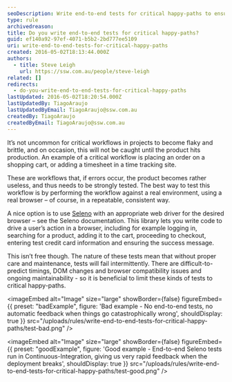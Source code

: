 ```yaml
---
seoDescription: Write end-to-end tests for critical happy-paths to ensure robust and reliable workflows in software applications.
type: rule
archivedreason:
title: Do you write end-to-end tests for critical happy-paths?
guid: ef140a92-97ef-4071-b5b2-2bd777ee5109
uri: write-end-to-end-tests-for-critical-happy-paths
created: 2016-05-02T18:13:44.000Z
authors:
  - title: Steve Leigh
    url: https://ssw.com.au/people/steve-leigh
related: []
redirects:
  - do-you-write-end-to-end-tests-for-critical-happy-paths
lastUpdated: 2016-05-02T18:20:54.000Z
lastUpdatedBy: TiagoAraujo
lastUpdatedByEmail: TiagoAraujo@ssw.com.au
createdBy: TiagoAraujo
createdByEmail: TiagoAraujo@ssw.com.au
---
```


It’s not uncommon for critical workflows in projects to become flaky and brittle, and on occasion, this will not be caught until the product hits production. An example of a critical workflow is placing an order on a shopping cart, or adding a timesheet in a time tracking site.

These are workflows that, if errors occur, the product becomes rather useless, and thus needs to be strongly tested.
The best way to test this workflow is by performing the workflow against a real environment, using a real browser – of course, in a repeatable, consistent way.

A nice option is to use [Seleno](http://seleno.teststack.net/) with an appropriate web driver for the desired browser – see the Seleno documentation. This library lets you write code to drive a user’s action in a browser, including for example logging in, searching for a product, adding it to the cart, proceeding to checkout, entering test credit card information and ensuring the success message.

This isn’t free though. The nature of these tests mean that without proper care and maintenance, tests will fail intermittently. There are difficult-to-predict timings, DOM changes and browser compatibility issues and ongoing maintainability - so it is beneficial to limit these kinds of tests to critical happy-paths.

<imageEmbed
  alt="Image"
  size="large"
  showBorder={false}
  figureEmbed={{
    preset: "badExample",
    figure: 'Bad example - No end-to-end tests, no automatic feedback when things go catastrophically wrong',
    shouldDisplay: true
  }}
  src="/uploads/rules/write-end-to-end-tests-for-critical-happy-paths/test-bad.png"
/>

<imageEmbed
  alt="Image"
  size="large"
  showBorder={false}
  figureEmbed={{
    preset: "goodExample",
    figure: 'Good example - End-to-end Seleno tests run in Continuous-Integration, giving us very rapid feedback when the deployment breaks',
    shouldDisplay: true
  }}
  src="/uploads/rules/write-end-to-end-tests-for-critical-happy-paths/test-good.png"
/>
